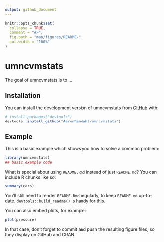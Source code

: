 ```yaml
---
output: github_document
---
```


<!-- README.md is generated from README.Rmd. Please edit that file -->

```r
knitr::opts_chunk$set(
  collapse = TRUE,
  comment = "#>",
  fig.path = "man/figures/README-",
  out.width = "100%"
)
```

# umncvmstats

<!-- badges: start -->
<!-- badges: end -->

The goal of umncvmstats is to ...

## Installation

You can install the development version of umncvmstats from [GitHub](https://github.com/) with:

``` r
# install.packages("devtools")
devtools::install_github("AaronRendahl/umncvmstats")
```

## Example

This is a basic example which shows you how to solve a common problem:

```r
library(umncvmstats)
## basic example code
```

What is special about using `README.Rmd` instead of just `README.md`? You can include R chunks like so:

```r
summary(cars)
```

You'll still need to render `README.Rmd` regularly, to keep `README.md` up-to-date. `devtools::build_readme()` is handy for this.

You can also embed plots, for example:

```r
plot(pressure)
```

In that case, don't forget to commit and push the resulting figure files, so they display on GitHub and CRAN.
